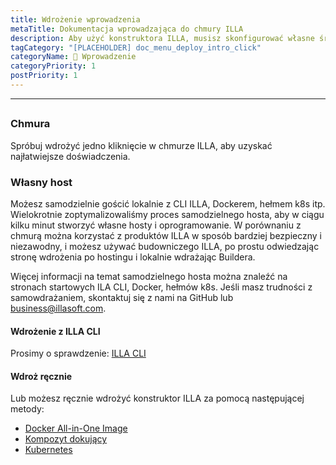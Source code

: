 ```yaml
---
title: Wdrożenie wprowadzenia
metaTitle: Dokumentacja wprowadzająca do chmury ILLA
description: Aby użyć konstruktora ILLA, musisz skonfigurować własne środowisko lokalnie lub użyć Chmury ILLA, aby pominąć proces budowy i szybko użyć produktów ILLA.
tagCategory: "[PLACEHOLDER] doc_menu_deploy_intro_click"
categoryName: 👋 Wprowadzenie
categoryPriority: 1
postPriority: 1
---
```


* * *

## <Heading hidden>Wdrożenie</Heading>

### Chmura

Spróbuj wdrożyć jedno kliknięcie w chmurze ILLA, aby uzyskać najłatwiejsze doświadczenia.

### Własny host

Możesz samodzielnie gościć lokalnie z CLI ILLA, Dockerem, hełmem k8s itp. Wielokrotnie zoptymalizowaliśmy proces samodzielnego hosta, aby w ciągu kilku minut stworzyć własne hosty i oprogramowanie. W porównaniu z chmurą można korzystać z produktów ILLA w sposób bardziej bezpieczny i niezawodny, i możesz używać budowniczego ILLA, po prostu odwiedzając stronę wdrożenia po hostingu i lokalnie wdrażając Buildera.

Więcej informacji na temat samodzielnego hosta można znaleźć na stronach startowych ILA CLI, Docker, hełmów k8s.
Jeśli masz trudności z samowdrażaniem, skontaktuj się z nami na GitHub lub business@illasoft.com.

#### Wdrożenie z ILLA CLI

Prosimy o sprawdzenie: [ILLA CLI](https://www.illacloud.com/docs/illa-cli)

#### Wdroż ręcznie

Lub możesz ręcznie wdrożyć konstruktor ILLA za pomocą następującej metody:

-   [Docker All-in-One Image](https://github.com/illacloud/deploy-illa-manually/blob/main/docker/README.md)
-   [Kompozyt dokujący](https://github.com/illacloud/deploy-illa-manually/blob/main/docker-compose/README.md)
-   [Kubernetes](https://github.com/illacloud/deploy-illa-manually/blob/main/kubernetes/README.md)
